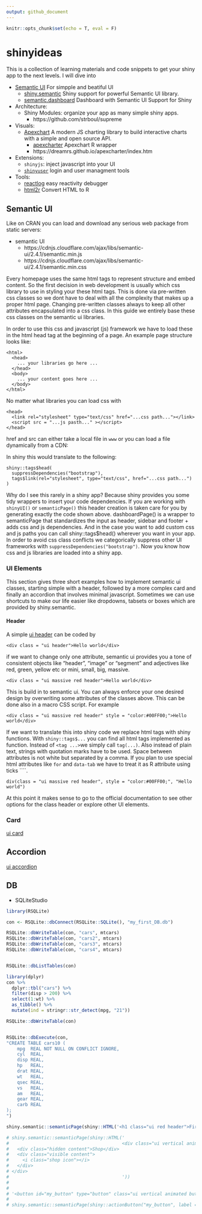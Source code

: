 ```yaml
---
output: github_document
---
```


```r
knitr::opts_chunk$set(echo = T, eval = F)
```

# shinyideas

This is a collection of learning materials and code snippets to get your shiny app to the next levels. I will dive into 

* [Semantic UI](https://semantic-ui.com) For simpple and beatiful UI
    + [shiny.semantic](https://github.com/Appsilon/shiny.semantic) Shiny support for powerful Semantic UI library.
    + [semantic.dashboard](https://github.com/Appsilon/semantic.dashboard) Dashboard with Semantic UI Support for Shiny
* Architecture:
    + Shiny Modules: organize your app as many simple shiny apps. 
        - https://github.com/strboul/supreme
* Visuals:
    - [Apexchart](https://apexcharts.com/) A modern JS charting library to build interactive charts with a simple and open source API.
        + [apexcharter](https://github.com/dreamRs/apexcharter) Apexchart R wrapper
        + https://dreamrs.github.io/apexcharter/index.htm
* Extensions:
    - `shinyjs`: inject javascript into your UI
    - [`shinyuser`](https://github.com/systats/shinyuser) login and user managment tools
* Tools:
    - [reactlog](https://github.com/rstudio/reactlog) easy reactivity
    debugger
    - [html2r](https://github.com/alandipert/html2r) Convert HTML to R 




## Semantic UI

Like on CRAN you can load and download any serious web package from static servers: 

* semantic UI
    * https://cdnjs.cloudflare.com/ajax/libs/semantic-ui/2.4.1/semantic.min.js
    * https://cdnjs.cloudflare.com/ajax/libs/semantic-ui/2.4.1/semantic.min.css


Every homepage uses the same html tags to represent structure and embed content. So the first decision in web development is usually which css library to use in styling your these html tags. This is done via pre-written css classes so we dont have to deal with all the complexity that makes up a proper html page. Changing pre-written classes always to keep all other attributes encapsulated into a css class. In this guide we entirely base these css classes on the semantic ui libraries. 

In order to use this css and javascript (js) framework we have to load these in the html head tag at the beginning of a page. An example page structure looks like:

```
<html>
  <head>
    ... your libraries go here ...
  </head> 
  <body>
    ... your content goes here ...
  </body> 
</html>
```
No matter what libraries you can load css with

```
<head>
  <link rel="stylesheet" type="text/css" href="...css path..."></link>
  <script src = "...js pasth..." ></script>
</head> 
```

href and src can either take a local file in `www` or you can load a file dynamically from a CDN: 

In shiny this would translate to the following:

```
shiny::tags$head(
  suppressDependencies("bootstrap"),
  tags$link(rel="stylesheet", type="text/css", href="...css path...")
)
```

Why do I see this rarely in a shiny app? Because shiny provides you some tidy wrappers to insert your code dependencies. If you are working with `shinyUI()` or `semanticPage()` this header creation is taken care for you  by generating exactly the code shown above. dashboardPage() is a wrapper to semanticPage that standardizes the input as header, sidebar and footer + adds css and js dependencies. And in the case you want to add custom css and js paths you can call shiny::tags$head() wherever you want in your app. In order to avoid css class conflicts we categorically suppress other UI frameworks with `suppressDependencies("bootstrap")`. Now you know how css and js libraries are loaded into a shiny app. 


### UI Elements

This section gives three short examples how to implement semantic ui classes, starting simple with a header, followed by a more complex card and finally an accordion that involves minimal javascript. Sometimes we can use shortcuts to make our life easier like dropdowns, tabsets or boxes which are provided by shiny.semantic. 


#### Header


A simple [ui header](https://semantic-ui.com/elements/header.html) can be coded by 

```
<div class = "ui header">Hello world</div>
```
if we want to change only one attribute, semantic ui provides you a tone of consistent objects like "header", "image" or "segment" and adjectives like red, green, yellow etc or mini, small, big, massive.

```
<div class = "ui massive red header">Hello world</div>
```
This is build in to semantic ui. You can always enforce your one desired design by overwriting some attributes of the classes above. This can be done also in a macro CSS script. For example

```
<div class = "ui massive red header" style = "color:#00FF00;">Hello world</div>
```

If we want to translate this into shiny code we replace html tags with shiny functions. With `shiny::tags$...` you can find all html tags implemented as function. Instead of `<tag ...>`we simply call `tag(...)`. Also instead of plain text, strings with quotation marks have to be used. Space between attributes is not white but separated by a comma. If you plan to use special html attributes like `for` and `data-tab` we have to treat it as R attribute using ticks ````. 

```
div(class = "ui massive red header", style = "color:#00FF00;", "Hello world")
```

At this point it makes sense to go to the official documentation to see other options for the class header or explore other UI elements.


### Card

[ui card](https://semantic-ui.com/elements/card.html)


## Accordion

[ui accordion](https://semantic-ui.com/elements/accordion.html)



## DB

* SQLiteStudio

```r
library(RSQLite)

con <- RSQLite::dbConnect(RSQLite::SQLite(), "my_first_DB.db")

RSQLite::dbWriteTable(con, "cars", mtcars)
RSQLite::dbWriteTable(con, "cars2", mtcars)
RSQLite::dbWriteTable(con, "cars3", mtcars)
RSQLite::dbWriteTable(con, "cars4", mtcars)


RSQLite::dbListTables(con)

library(dplyr)
con %>%
  dplyr::tbl("cars") %>%
  filter(disp > 200) %>%
  select(1:wt) %>%
  as_tibble() %>%
  mutate(ind = stringr::str_detect(mpg, "21")) 

RSQLite::dbWriteTable(con)


RSQLite::dbExecute(con,
"CREATE TABLE cars10 (
    mpg  REAL NOT NULL ON CONFLICT IGNORE,
    cyl  REAL,
    disp REAL,
    hp   REAL,
    drat REAL,
    wt   REAL,
    qsec REAL,
    vs   REAL,
    am   REAL,
    gear REAL,
    carb REAL
);
")
```


```r
shiny.semantic::semanticPage(shiny::HTML('<h1 class="ui red header">First header</h1>'))
```

```r
# shiny.semantic::semanticPage(shiny::HTML('
#                                          <div class="ui vertical animated button shiny-btn" tabindex="0" id = "my_button">
#   <div class="hidden content">Shop</div>
#   <div class="visible content">
#     <i class="shop icon"></i>
#   </div>
# </div>
#                                          '))
# 
# 
# '<button id="my_button" type="button" class="ui vertical animated button action-button">MY</button>'
# 
# shiny.semantic::semanticPage(shiny::actionButton("my_button", label = "MY", class = "ui vertical animated button"))
```


